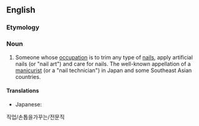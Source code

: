==English==

===Etymology===
{{suffix|nail|ist|lang=en}}

===Noun===
{{en-noun}}

# {{lb|en|rare}} Someone whose [[occupation]] is to trim any type of [[nail]]s, apply artificial nails (or "nail art") and care for nails. The well-known appellation of a [[manicurist]] (or a "nail technician") in Japan and some Southeast Asian countries.

====Translations====
{{trans-top|someone whose occupation is to trim nails}}
* Japanese: {{t|ja|ネイリスト|tr=nearisuto}}
{{trans-mid}}
{{trans-bottom}}직업/손톱을가꾸는/전문직